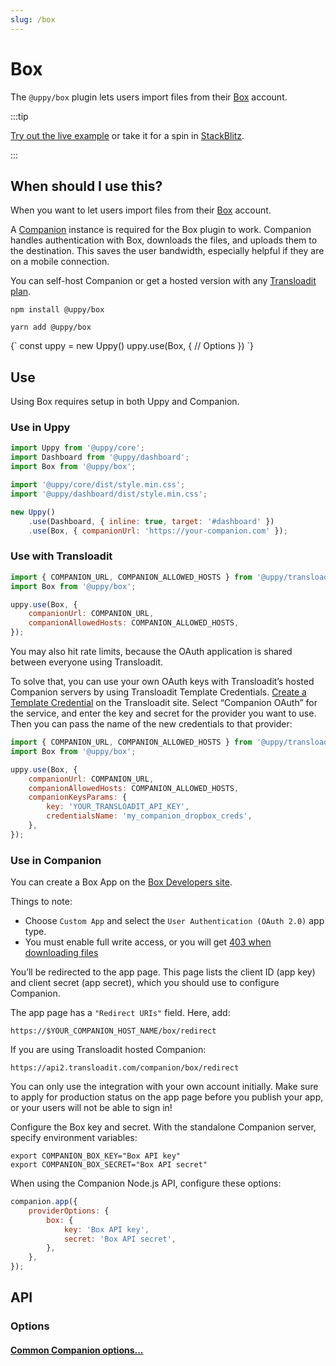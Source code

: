 ```yaml
---
slug: /box
---
```




# Box

The `@uppy/box` plugin lets users import files from their
[Box](https://www.box.com/en-nl/home) account.

:::tip

[Try out the live example](/examples) or take it for a spin in
[StackBlitz](https://stackblitz.com/edit/vitejs-vite-zaqyaf?file=main.js).

:::

## When should I use this?

When you want to let users import files from their
[Box](https://www.box.com/en-nl/home) account.

A [Companion](/docs/companion) instance is required for the Box plugin to work.
Companion handles authentication with Box, downloads the files, and uploads them
to the destination. This saves the user bandwidth, especially helpful if they
are on a mobile connection.

You can self-host Companion or get a hosted version with any
[Transloadit plan](https://transloadit.com/pricing/).

<Tabs>
  <TabItem value="npm" label="NPM" default>

```shell
npm install @uppy/box
```

  </TabItem>

  <TabItem value="yarn" label="Yarn">

```shell
yarn add @uppy/box
```

  </TabItem>

  <TabItem value="cdn" label="CDN">
    <UppyCdnExample>
      {`
        const uppy = new Uppy()
        uppy.use(Box, {
          // Options
        })
      `}
    </UppyCdnExample>
  </TabItem>
</Tabs>

## Use

Using Box requires setup in both Uppy and Companion.

### Use in Uppy

```js {10-13} showLineNumbers
import Uppy from '@uppy/core';
import Dashboard from '@uppy/dashboard';
import Box from '@uppy/box';

import '@uppy/core/dist/style.min.css';
import '@uppy/dashboard/dist/style.min.css';

new Uppy()
	.use(Dashboard, { inline: true, target: '#dashboard' })
	.use(Box, { companionUrl: 'https://your-companion.com' });
```

### Use with Transloadit

```js
import { COMPANION_URL, COMPANION_ALLOWED_HOSTS } from '@uppy/transloadit';
import Box from '@uppy/box';

uppy.use(Box, {
	companionUrl: COMPANION_URL,
	companionAllowedHosts: COMPANION_ALLOWED_HOSTS,
});
```

You may also hit rate limits, because the OAuth application is shared between
everyone using Transloadit.

To solve that, you can use your own OAuth keys with Transloadit’s hosted
Companion servers by using Transloadit Template Credentials. [Create a Template
Credential][template-credentials] on the Transloadit site. Select “Companion
OAuth” for the service, and enter the key and secret for the provider you want
to use. Then you can pass the name of the new credentials to that provider:

```js
import { COMPANION_URL, COMPANION_ALLOWED_HOSTS } from '@uppy/transloadit';
import Box from '@uppy/box';

uppy.use(Box, {
	companionUrl: COMPANION_URL,
	companionAllowedHosts: COMPANION_ALLOWED_HOSTS,
	companionKeysParams: {
		key: 'YOUR_TRANSLOADIT_API_KEY',
		credentialsName: 'my_companion_dropbox_creds',
	},
});
```

### Use in Companion

You can create a Box App on the
[Box Developers site](https://app.box.com/developers/console).

Things to note:

- Choose `Custom App` and select the `User Authentication (OAuth 2.0)` app type.
- You must enable full write access, or you will get
  [403 when downloading files](https://support.box.com/hc/en-us/community/posts/360049195613-403-error-while-file-download-API-Call)

You’ll be redirected to the app page. This page lists the client ID (app key)
and client secret (app secret), which you should use to configure Companion.

The app page has a `"Redirect URIs"` field. Here, add:

```
https://$YOUR_COMPANION_HOST_NAME/box/redirect
```

If you are using Transloadit hosted Companion:

```
https://api2.transloadit.com/companion/box/redirect
```

You can only use the integration with your own account initially. Make sure to
apply for production status on the app page before you publish your app, or your
users will not be able to sign in!

Configure the Box key and secret. With the standalone Companion server, specify
environment variables:

```shell
export COMPANION_BOX_KEY="Box API key"
export COMPANION_BOX_SECRET="Box API secret"
```

When using the Companion Node.js API, configure these options:

```js
companion.app({
	providerOptions: {
		box: {
			key: 'Box API key',
			secret: 'Box API secret',
		},
	},
});
```

## API

### Options

#### [Common Companion options...](./companion-options.mdx)

[template-credentials]:
	https://transloadit.com/docs/#how-to-create-template-credentials
